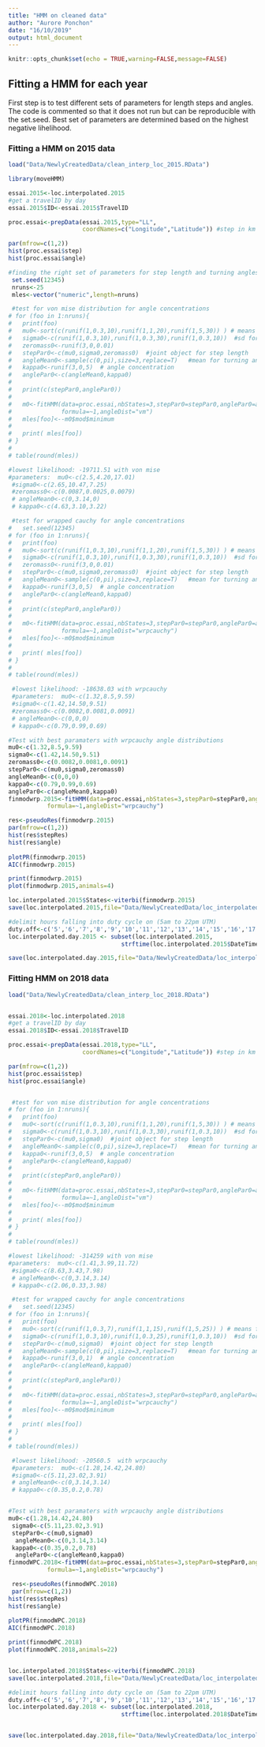 ```yaml
---
title: "HMM on cleaned data"
author: "Aurore Ponchon"
date: "16/10/2019"
output: html_document
---
```


```r
knitr::opts_chunk$set(echo = TRUE,warning=FALSE,message=FALSE)
```

## Fitting a HMM for each year

First step is to test different sets of parameters for length steps and angles. 
The code is commented so that it does not run but can be reproducible with the set.seed.
Best set of parameters are determined based on the highest negative lihelihood.

### Fitting a HMM on 2015 data

```r
load("Data/NewlyCreatedData/clean_interp_loc_2015.RData")

library(moveHMM)

essai.2015<-loc.interpolated.2015
#get a travelID by day
essai.2015$ID<-essai.2015$TravelID

proc.essai<-prepData(essai.2015,type="LL",
                     coordNames=c("Longitude","Latitude")) #step in km if LL, m if UTM

par(mfrow=c(1,2))
hist(proc.essai$step)
hist(proc.essai$angle)

#finding the right set of parameters for step length and turning angles  for 3 states
 set.seed(12345)
 nruns<-25
 mles<-vector("numeric",length=nruns)

 #test for von mise distribution for angle concentrations
# for (foo in 1:nruns){
#   print(foo)
#   mu0<-sort(c(runif(1,0.3,10),runif(1,1,20),runif(1,5,30)) ) # means for step length
#   sigma0<-c(runif(1,0.3,10),runif(1,0.3,30),runif(1,0.3,10))  #sd for step length
#   zeromass0<-runif(3,0,0.01)
#   stepPar0<-c(mu0,sigma0,zeromass0)  #joint object for step length
#   angleMean0<-sample(c(0,pi),size=3,replace=T)   #mean for turning angle
#   kappa0<-runif(3,0,5)  # angle concentration
#   anglePar0<-c(angleMean0,kappa0)
# 
#   print(c(stepPar0,anglePar0))
# 
#   m0<-fitHMM(data=proc.essai,nbStates=3,stepPar0=stepPar0,anglePar0=anglePar0,
#              formula=~1,angleDist="vm")
#   mles[foo]<--m0$mod$minimum
# 
#   print( mles[foo])
# }
# 
# table(round(mles))

#lowest likelihood: -19711.51 with von mise
#parameters:  mu0<-c(2.5,4.20,17.01)
 #sigma0<-c(2.65,10.47,7.25)  
 #zeromass0<-c(0.0087,0.0025,0.0079)
 # angleMean0<-c(0,3.14,0)   
 # kappa0<-c(4.63,3.10,3.22)

 #test for wrapped cauchy for angle concentrations
#   set.seed(12345)
# for (foo in 1:nruns){
#   print(foo)
#   mu0<-sort(c(runif(1,0.3,10),runif(1,1,20),runif(1,5,30)) ) # means for step length
#   sigma0<-c(runif(1,0.3,10),runif(1,0.3,30),runif(1,0.3,10))  #sd for step length
#   zeromass0<-runif(3,0,0.01)
#   stepPar0<-c(mu0,sigma0,zeromass0)  #joint object for step length
#   angleMean0<-sample(c(0,pi),size=3,replace=T)   #mean for turning angle
#   kappa0<-runif(3,0,5)  # angle concentration
#   anglePar0<-c(angleMean0,kappa0)
# 
#   print(c(stepPar0,anglePar0))
# 
#   m0<-fitHMM(data=proc.essai,nbStates=3,stepPar0=stepPar0,anglePar0=anglePar0,
#              formula=~1,angleDist="wrpcauchy")
#   mles[foo]<--m0$mod$minimum
# 
#   print( mles[foo])
# }
# 
# table(round(mles))

 #lowest likelihood: -18638.03 with wrpcauchy
 #parameters:  mu0<-c(1.32,8.5,9.59)
 #sigma0<-c(1.42,14.50,9.51)  
 #zeromass0<-c(0.0082,0.0081,0.0091)
 # angleMean0<-c(0,0,0)  
 # kappa0<-c(0.79,0.99,0.69)

#Test with best paramaters with wrpcauchy angle distributions
mu0<-c(1.32,8.5,9.59)
sigma0<-c(1.42,14.50,9.51)  
zeromass0<-c(0.0082,0.0081,0.0091)
stepPar0<-c(mu0,sigma0,zeromass0) 
angleMean0<-c(0,0,0)  
kappa0<-c(0.79,0.99,0.69) 
anglePar0<-c(angleMean0,kappa0)
finmodwrp.2015<-fitHMM(data=proc.essai,nbStates=3,stepPar0=stepPar0,anglePar0=anglePar0,
           formula=~1,angleDist="wrpcauchy")

res<-pseudoRes(finmodwrp.2015)
par(mfrow=c(1,2))
hist(res$stepRes)
hist(res$angle)
 
plotPR(finmodwrp.2015)
AIC(finmodwrp.2015)

print(finmodwrp.2015)
plot(finmodwrp.2015,animals=4)

loc.interpolated.2015$States<-viterbi(finmodwrp.2015)
save(loc.interpolated.2015,file="Data/NewlyCreatedData/loc_interpolated_states_2015.RData")

#delimit hours falling into duty cycle on (5am to 22pm UTM)
duty.off<-c('5','6','7','8','9','10','11','12','13','14','15','16','17','18','19','20','21') 
loc.interpolated.day.2015 <- subset(loc.interpolated.2015,
                                strftime(loc.interpolated.2015$DateTime, "%H", tz="UTC") %in% duty.off)

save(loc.interpolated.day.2015,file="Data/NewlyCreatedData/loc_interpolated_states_day_2015.RData")
```

### Fitting HMM on 2018 data

```r
load("Data/NewlyCreatedData/clean_interp_loc_2018.RData")


essai.2018<-loc.interpolated.2018
#get a travelID by day
essai.2018$ID<-essai.2018$TravelID

proc.essai<-prepData(essai.2018,type="LL",
                     coordNames=c("Longitude","Latitude")) #step in km if LL, m if UTM

par(mfrow=c(1,2))
hist(proc.essai$step)
hist(proc.essai$angle)


 #test for von mise distribution for angle concentrations
# for (foo in 1:nruns){
#   print(foo)
#   mu0<-sort(c(runif(1,0.3,10),runif(1,1,20),runif(1,5,30)) ) # means for step length
#   sigma0<-c(runif(1,0.3,10),runif(1,0.3,30),runif(1,0.3,10))  #sd for step length
#   stepPar0<-c(mu0,sigma0)  #joint object for step length
#   angleMean0<-sample(c(0,pi),size=3,replace=T)   #mean for turning angle
#   kappa0<-runif(3,0,5)  # angle concentration
#   anglePar0<-c(angleMean0,kappa0)
# 
#   print(c(stepPar0,anglePar0))
# 
#   m0<-fitHMM(data=proc.essai,nbStates=3,stepPar0=stepPar0,anglePar0=anglePar0,
#              formula=~1,angleDist="vm")
#   mles[foo]<--m0$mod$minimum
# 
#   print( mles[foo])
# }
# 
# table(round(mles))

#lowest likelihood: -314259 with von mise
#parameters:  mu0<-c(1.41,3.99,11.72)
 #sigma0<-c(8.63,3.43,7.98)  
 # angleMean0<-c(0,3.14,3.14)   
 # kappa0<-c(2.06,0.33,3.98)

 #test for wrapped cauchy for angle concentrations
#   set.seed(12345)
# for (foo in 1:nruns){
#   print(foo)
#   mu0<-sort(c(runif(1,0.3,7),runif(1,1,15),runif(1,5,25)) ) # means for step length
#   sigma0<-c(runif(1,0.3,10),runif(1,0.3,25),runif(1,0.3,10))  #sd for step length
#   stepPar0<-c(mu0,sigma0)  #joint object for step length
#   angleMean0<-sample(c(0,pi),size=3,replace=T)   #mean for turning angle
#   kappa0<-runif(3,0,1)  # angle concentration
#   anglePar0<-c(angleMean0,kappa0)
# 
#   print(c(stepPar0,anglePar0))
# 
#   m0<-fitHMM(data=proc.essai,nbStates=3,stepPar0=stepPar0,anglePar0=anglePar0,
#              formula=~1,angleDist="wrpcauchy")
#   mles[foo]<--m0$mod$minimum
# 
#   print( mles[foo])
# }
# 
# table(round(mles))

 #lowest likelihood: -20560.5  with wrpcauchy
 #parameters:  mu0<-c(1.28,14.42,24.80)
 #sigma0<-c(5.11,23.02,3.91)  
 # angleMean0<-c(0,3.14,3.14)  
 # kappa0<-c(0.35,0.2,0.78)


#Test with best paramaters with wrpcauchy angle distributions
mu0<-c(1.28,14.42,24.80)
 sigma0<-c(5.11,23.02,3.91)
 stepPar0<-c(mu0,sigma0)
  angleMean0<-c(0,3.14,3.14)  
 kappa0<-c(0.35,0.2,0.78)
  anglePar0<-c(angleMean0,kappa0)
finmodWPC.2018<-fitHMM(data=proc.essai,nbStates=3,stepPar0=stepPar0,anglePar0=anglePar0,
           formula=~1,angleDist="wrpcauchy")

 res<-pseudoRes(finmodWPC.2018)
 par(mfrow=c(1,2))
hist(res$stepRes)
hist(res$angle)
 
plotPR(finmodWPC.2018)
AIC(finmodWPC.2018)

print(finmodWPC.2018)
plot(finmodWPC.2018,animals=22)


loc.interpolated.2018$States<-viterbi(finmodWPC.2018)
save(loc.interpolated.2018,file="Data/NewlyCreatedData/loc_interpolated_states_2018.RData")

#delimit hours falling into duty cycle on (5am to 22pm UTM)
duty.off<-c('5','6','7','8','9','10','11','12','13','14','15','16','17','18','19','20','21') 
loc.interpolated.day.2018 <- subset(loc.interpolated.2018,
                                strftime(loc.interpolated.2018$DateTime, "%H", tz="UTC") %in% duty.off)


save(loc.interpolated.day.2018,file="Data/NewlyCreatedData/loc_interpolated_states_day_2018.RData")
```





